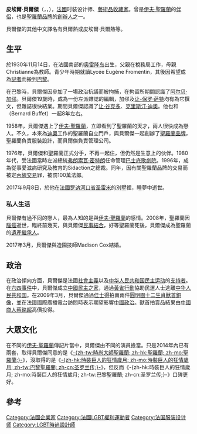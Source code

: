 {{infobox person
| name = 貝爾傑
| native_name = {{lang|fr|Pierre Bergé}}
| 別名 = 皮埃爾·貝爾熱
| image = Pierre Bergé - septembre 2012 (2).jpg
| birth_date = {{birth date|1930|11|14|df=yes}}
| birth_place = [[法國|法國]][[濱海夏朗德省|濱海夏朗德省]][[奧雷隆的聖皮耶爾|奧雷隆的聖皮耶爾]]
| death_date = {{death date and age|2017|09|08|1930|11|14|df=yes}}
| death_place = 法國[[罗讷河口省|罗讷河口省]][[圣雷米_(罗讷河口省)|圣雷米]]
| nationality = {{FRA}}
| partner = [[伊夫·聖羅蘭|伊夫·聖羅蘭]] <ref>{{Cite web |url=http://www.fashionguide.com.tw/news07/Detail.asp?Num=839 |title=Yves Saint Laurent |accessdate=2009-03-17 |archive-date=2009-01-22 |archive-url=https://web.archive.org/web/20090122200801/http://fashionguide.com.tw/news07/Detail.asp?Num=839 |dead-url=no }}</ref>
| spouse = Madison Cox (2017年)
| occupation = 商人、[[法國|法國]]时装设计师、[[藝術品|藝術品]][[收藏家|收藏家]]
| known for =[[伊夫·圣洛朗_(品牌)|YSL聖羅蘭]]
}}
'''皮埃爾·貝爾傑'''（{{lang-fr|Pierre Bergé}}，{{IPA-fr|pjɛːʁ bɛʁʒe}}，{{bd|1930年|11月14日|2017年|9月8日|catIdx=Bergé}}），[[法國|法國]]时装设计师、[[藝術品|藝術品]][[收藏家|收藏家]]。曾是[[伊夫·聖羅蘭|伊夫·聖羅蘭]]的[[伴侣|伴侣]]，也是[[伊夫·圣洛朗_(品牌)|聖羅蘭品牌]]的[[創辦人|創辦人]]之一。

貝爾傑的其他中文譯名有貝爾熱或皮埃爾·貝爾熱等。

==生平==
於1930年11月14日，在法國南部的[[奥雷隆岛|奥雷隆岛]]出生，父親在稅務局工作，母親Christianne為教師。青少年時期就讀Lycée Eugène Fromentin，其後因希望成為[[記者|記者]]而搬到[[巴黎|巴黎]]。

在巴黎時，貝爾傑因參加了一場政治抗議而被拘捕，在拘留所期間認識了[[阿尔贝·加缪|阿尔贝·加缪]]。貝爾傑19歲時，成為一份左派雜誌的編輯，加缪及[[让-保罗·萨特|让-保罗·萨特]]均有為它撰文，但雜誌很快結業。期間貝爾傑認識了[[让·谷克多|让·谷克多]]、[[克里斯汀·迪奧|克里斯汀·迪奧]]。他也和{{link-fr|貝爾納·布菲|Bernard Buffet}}（Bernard Buffet）一起8年左右。

1958年，貝爾傑遇上了[[伊夫·聖羅蘭|伊夫·聖羅蘭]]，立即看到了聖羅蘭的天才，兩人很快成為戀人。不久，本來為[[克里斯汀·迪奧_(品牌)|迪奧]]工作的聖羅蘭自立門戶，與貝爾傑一起創辦了[[伊夫·圣洛朗_(品牌)|聖羅蘭品牌]]，聖羅蘭負責服裝設計，而貝爾傑負責管理公司。

1976年，貝爾傑和聖羅蘭正式分手，不再一起住，但仍然是生意上的伙伴。1980年代，受法國當時左派總統[[弗朗索瓦·密特朗|弗朗索瓦·密特朗]]任命管理[[巴士底歌劇院|巴士底歌劇院]]。1996年，成為從事愛滋病研究及教育的Sidaction之總裁。同年，因有關聖羅蘭品牌的交易而被定[[內線交易|內線交易]]罪，被罰100萬法郎。

2017年9月8日，於他在[[法國|法國]][[罗讷河口省|罗讷河口省]][[圣雷米_(罗讷河口省)|圣雷米]]的別墅裡，睡夢中逝世。

===私人生活===
貝爾傑有過不同的戀人，最為人知的是與[[伊夫·聖羅蘭|伊夫·聖羅蘭]]的感情。2008年，聖羅蘭因[[腦癌|腦癌]]逝世，臨終前幾天，與貝爾傑[[民事結合|民事結合]]，好等聖羅蘭死後，貝爾傑成為聖羅蘭的[[遺產|遺產]][[繼承人|繼承人]]。

2017年3月，貝爾傑與造園技師Madison Cox結婚。

==政治==
在政治傾向方面，貝爾傑是法國[[社會主義|社會主義]]以及[[中华人民共和国民主运动|中华人民共和国民主运动]]的[[赞助|支持者]]。在[[六四事件|六四事件]]中，貝爾傑成立[[中國民主之家|中國民主之家]]，通過[[黃雀行動|黃雀行動]]協助民運人士逃離[[中华人民共和国|中华人民共和国]]。在2009年3月，貝爾傑通過[[佳士得|佳士得]]拍賣兩件[[圓明園十二生肖獸首銅像|圓明園十二生肖獸首銅像]]，並在法國國際廣播電台訪問時表示期望影響[[中國政治|中國政治]]。獸首拍賣品結果由[[中國商人|中國商人]][[蔡銘超|蔡銘超]]高價投得。

==大眾文化==
在不同的[[伊夫·聖羅蘭|伊夫·聖羅蘭]]傳記片當中，貝爾傑由不同的演員擔當。只是2014年內已有兩套，取得貝爾傑同意的是《[[聖羅蘭_(電影)|-{zh-tw:時尚大師聖羅蘭; zh-hk:聖羅蘭; zh-mo:聖羅蘭;}-]]》，沒取得的是《[[巴黎聖羅蘭|-{zh-hk:時裝巨人的狂情歲月; zh-mo:時裝巨人的狂情歲月; zh-tw:巴黎聖羅蘭; zh-cn:圣罗兰传;}-]]》，但反而《-{zh-hk:時裝巨人的狂情歲月; zh-mo:時裝巨人的狂情歲月; zh-tw:巴黎聖羅蘭; zh-cn:圣罗兰传;}-》口碑更好。

==參考==
{{reflist}}

{{Authority control}}
{{DEFAULTSORT:Bergé, Pierre }}
[[Category:法國企業家|Category:法國企業家]]
[[Category:法國LGBT權利運動者|Category:法國LGBT權利運動者]]
[[Category:法国服装设计师|Category:法国服装设计师]]
[[Category:LGBT時尚設計師|Category:LGBT時尚設計師]]